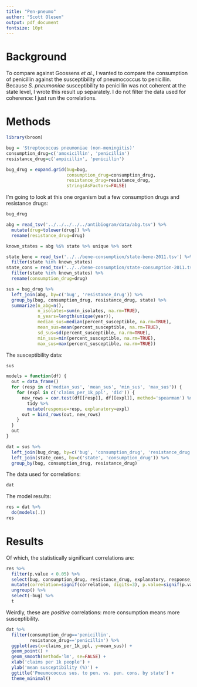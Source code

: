 ```yaml
---
title: "Pen-pneumo"
author: "Scott Olesen"
output: pdf_document
fontsize: 10pt
---
```


# Background

To compare against Goossens *et al.*, I wanted to compare the consumption of penicillin against the susceptibility of pneumococcus to penicillin. Because *S. pneumoniae* susceptibility to penicillin was not coherent at the state level, I wrote this result up separately. I do not filter the data used for coherence: I just run the correlations.

# Methods

```r

library(broom)

bug = 'Streptococcus pneumoniae (non-meningitis)'
consumption_drug=c('amoxicillin', 'penicillin')
resistance_drug=c('ampicillin', 'penicillin')

bug_drug = expand.grid(bug=bug,
                       consumption_drug=consumption_drug,
                       resistance_drug=resistance_drug,
                       stringsAsFactors=FALSE)
```

I'm going to look at this one organism but a few consumption drugs and resistance drugs:

```r
bug_drug
```

```r
abg = read_tsv('../../../../../antibiogram/data/abg.tsv') %>%
  mutate(drug=tolower(drug)) %>%
  rename(resistance_drug=drug)

known_states = abg %$% state %>% unique %>% sort

state_bene = read_tsv('../../bene-consumption/state-bene-2011.tsv') %>%
  filter(state %in% known_states)
state_cons = read_tsv('../../bene-consumption/state-consumption-2011.tsv') %>%
  filter(state %in% known_states) %>%
  rename(consumption_drug=drug)

sus = bug_drug %>%
  left_join(abg, by=c('bug', 'resistance_drug')) %>%
  group_by(bug, consumption_drug, resistance_drug, state) %>%
  summarize(n_abg=n(),
            n_isolates=sum(n_isolates, na.rm=TRUE),
            n_years=length(unique(year)),
            median_sus=median(percent_susceptible, na.rm=TRUE),
            mean_sus=mean(percent_susceptible, na.rm=TRUE),
            sd_sus=sd(percent_susceptible, na.rm=TRUE),
            min_sus=min(percent_susceptible, na.rm=TRUE),
            max_sus=max(percent_susceptible, na.rm=TRUE))
```

The susceptibility data:
```r
sus
```

```r
models = function(df) {
  out = data_frame()
  for (resp in c('median_sus', 'mean_sus', 'min_sus', 'max_sus')) {
    for (expl in c('claims_per_1k_ppl', 'did')) {
      new_rows = cor.test(df[[resp]], df[[expl]], method='spearman') %>%
        tidy %>%
        mutate(response=resp, explanatory=expl)
      out = bind_rows(out, new_rows)
    }
  }
  out
}

dat = sus %>%
  left_join(bug_drug, by=c('bug', 'consumption_drug', 'resistance_drug')) %>%
  left_join(state_cons, by=c('state', 'consumption_drug')) %>%
  group_by(bug, consumption_drug, resistance_drug)
```

The data used for correlations:
```r
dat
```

The model results:
```r
res = dat %>%
  do(models(.))
res
```

# Results

Of which, the statistically significant correlations are:

```r
res %>%
  filter(p.value < 0.05) %>%
  select(bug, consumption_drug, resistance_drug, explanatory, response, correlation=estimate, p.value) %>%
  mutate(correlation=signif(correlation, digits=3), p.value=signif(p.value, digits=3)) %>%
  ungroup() %>%
  select(-bug) %>%
  t
```

Weirdly, these are *positive* correlations: more consumption means more susceptibility.

```r
dat %>%
  filter(consumption_drug=='penicillin',
         resistance_drug=='penicillin') %>%
  ggplot(aes(x=claims_per_1k_ppl, y=mean_sus)) +
  geom_point() +
  geom_smooth(method='lm', se=FALSE) +
  xlab('claims per 1k people') +
  ylab('mean susceptibility (%)') +
  ggtitle('Pneumococcus sus. to pen. vs. pen. cons. by state') +
  theme_minimal()
```